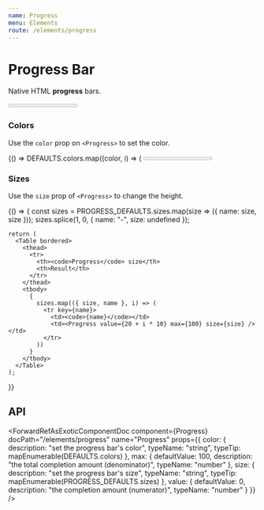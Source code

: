 ```yaml
---
name: Progress
menu: Elements
route: /elements/progress
---
```




# Progress Bar

Native HTML **progress** bars.

<Playground>
  <Progress value={15} max={100} />
</Playground>

### Colors

Use the `color` prop on `<Progress>` to set the color.

<Playground>
  {() =>
    DEFAULTS.colors.map((color, i) => (
      <Progress color={color} key={color} max={100} value={20 + i * 5} />
    ))
  }
</Playground>

### Sizes

Use the `size` prop of `<Progress>` to change the height.

<Playground>
  {() => {
    const sizes = PROGRESS_DEFAULTS.sizes.map(size => ({ name: size, size }));
    sizes.splice(1, 0, { name: "-", size: undefined });

    return (
      <Table bordered>
        <thead>
          <tr>
            <th><code>Progress</code> size</th>
            <th>Result</th>
          </tr>
        </thead>
        <tbody>
          {
            sizes.map(({ size, name }, i) => (
              <tr key={name}>
                <td><code>{name}</code></td>
                <td><Progress value={20 + i * 10} max={100} size={size} /></td>
              </tr>
            ))
          }
        </tbody>
      </Table>
    );

}}

</Playground>

## API

<ForwardRefAsExoticComponentDoc
  component={Progress}
  docPath="/elements/progress"
  name="Progress"
  props={{
    color: {
      description: "set the progress bar's color",
      typeName: "string",
      typeTip: mapEnumerable(DEFAULTS.colors)
    },
    max: {
      defaultValue: 100,
      description: "the total completion amount (denominator)",
      typeName: "number"
    },
    size: {
      description: "set the progress bar's size",
      typeName: "string",
      typeTip: mapEnumerable(PROGRESS_DEFAULTS.sizes)
    },
    value: {
      defaultValue: 0,
      description: "the completion amount (numerator)",
      typeName: "number"
    }
  }}
/>
